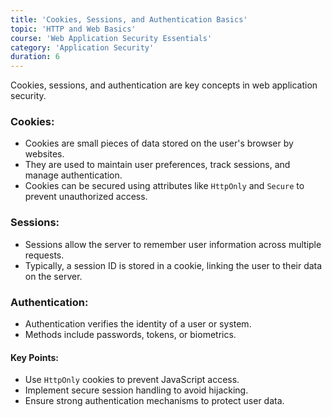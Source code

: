 ```yaml
---
title: 'Cookies, Sessions, and Authentication Basics'
topic: 'HTTP and Web Basics'
course: 'Web Application Security Essentials'
category: 'Application Security'
duration: 6
---
```


<CourseVideo
  title="Cookies, Sessions, and Authentication Basics"
  src="https://www.youtube.com/embed/UBUNrFtufWo"
/>

Cookies, sessions, and authentication are key concepts in web application security.

### Cookies:

- Cookies are small pieces of data stored on the user's browser by websites.
- They are used to maintain user preferences, track sessions, and manage authentication.
- Cookies can be secured using attributes like `HttpOnly` and `Secure` to prevent unauthorized access.

### Sessions:

- Sessions allow the server to remember user information across multiple requests.
- Typically, a session ID is stored in a cookie, linking the user to their data on the server.

### Authentication:

- Authentication verifies the identity of a user or system.
- Methods include passwords, tokens, or biometrics.

#### Key Points:

- Use `HttpOnly` cookies to prevent JavaScript access.
- Implement secure session handling to avoid hijacking.
- Ensure strong authentication mechanisms to protect user data.
